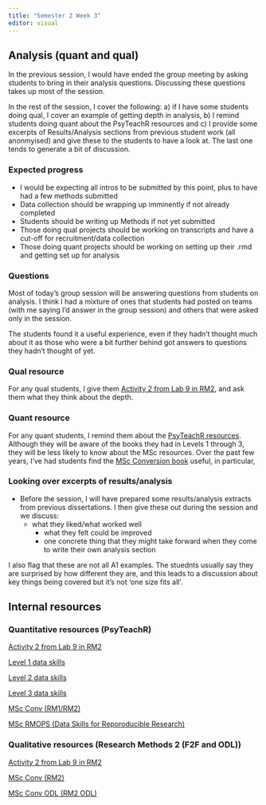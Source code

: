 ```yaml
---
title: "Semester 2 Week 3"
editor: visual
---
```


## Analysis (quant and qual) 

In the previous session, I would have ended the group meeting by asking students to bring in their analysis questions. Discussing these questions takes up most of the session.

In the rest of the session, I cover the following: a) if I have some students doing qual, I cover an example of getting depth in analysis, b) I remind students doing quant about the PsyTeachR resources and c) I provide some excerpts of Results/Analysis sections from previous student work (all anonmyised) and give these to the students to have a look at. The last one tends to generate a bit of discussion.

### Expected progress

-   I would be expecting all intros to be submitted by this point, plus to have had a few methods submitted
-   Data collection should be wrapping up imminently if not already completed
-   Students should be writing up Methods if not yet submitted
-   Those doing qual projects should be working on transcripts and have a cut-off for recruitment/data collection
-   Those doing quant projects should be working on setting up their .rmd and getting set up for analysis

### Questions

Most of today's group session will be answering questions from students on analysis. I think I had a mixture of ones that students had posted on teams (with me saying I'd answer in the group session) and others that were asked only in the session.

The students found it a useful experience, even if they hadn't thought much about it as those who were a bit further behind got answers to questions they hadn't thought of yet.

### Qual resource

For any qual students, I give them [Activity 2 from Lab 9 in RM2](https://wtoivo.github.io/RM2-F2F-quali-book/labs.html#lab-9-activity-2-going-deeper-in-your-analysis), and ask them what they think about the depth.

### Quant resource

For any quant students, I remind them about the [PsyTeachR resources](https://psyteachr.github.io/). Although they will be aware of the books they had in Levels 1 through 3, they will be less likely to know about the MSc resources. Over the past few years, I've had students find the [MSc Conversion book](https://psyteachr.github.io/quant-fun-v2/) useful, in particular,

### Looking over excerpts of results/analysis

-   Before the session, I will have prepared some results/analysis extracts from previous dissertations. I then give these out during the session and we discuss:
    -   what they liked/what worked well
        -   what they felt could be improved
        -   one concrete thing that they might take forward when they come to write their own analysis section

I also flag that these are not all A1 examples. The stuednts usually say they are surprised by how different they are, and this leads to a discussion about key things being covered but it's not 'one size fits all'.

## Internal resources

### Quantitative resources (PsyTeachR)

[Activity 2 from Lab 9 in RM2](https://wtoivo.github.io/RM2-F2F-quali-book/labs.html#lab-9-activity-2-going-deeper-in-your-analysis)

[Level 1 data skills](https://psyteachr.github.io/data-skills-v2/)

[Level 2 data skills](https://psyteachr.github.io/analysis-v2/)

[Level 3 data skills](https://psyteachr.github.io/stat-models-v1/)

[MSc Conv (RM1/RM2)](https://psyteachr.github.io/quant-fun-v2/)

[MSc RMOPS (Data Skills for Reporoducible Research)](https://psyteachr.github.io/reprores-v3/)

### Qualitative resources (Research Methods 2 (F2F and ODL))

[Activity 2 from Lab 9 in RM2](https://wtoivo.github.io/RM2-F2F-quali-book/labs.html#lab-9-activity-2-going-deeper-in-your-analysis)

[MSc Conv (RM2)](https://wtoivo.github.io/RM2-F2F-quali-book/index.html)

[MSc Conv ODL (RM2 ODL)](https://wtoivo.github.io/RM2-ODL-quali-book/index.html)
